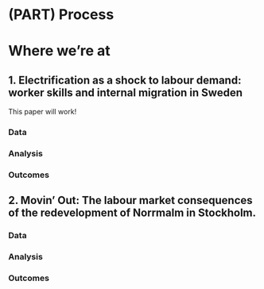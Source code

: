 # (PART) Process {-}

# Where we're at

## 1. Electrification as a shock to labour demand: worker skills and internal migration in Sweden

This paper will work!

### Data

### Analysis

### Outcomes

## 2. Movin' Out: The labour market consequences of the redevelopment of Norrmalm in Stockholm.

### Data

### Analysis

### Outcomes
